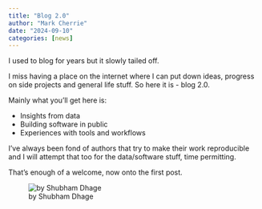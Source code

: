 ```yaml
---
title: "Blog 2.0"
author: "Mark Cherrie"
date: "2024-09-10"
categories: [news]
---
```


I used to blog for years but it slowly tailed off. 

I miss having a place on the internet where I can put down ideas, progress on side projects and general life stuff. So here it is - blog 2.0.

Mainly what you'll get here is:  

* Insights from data
* Building software in public
* Experiences with tools and workflows 

I've always been fond of authors that try to make their work reproducible and I will attempt that too for the data/software stuff, time permitting.  

That's enough of a welcome, now onto the first post. 

 

![by Shubham Dhage](thumbnail.jpg)
